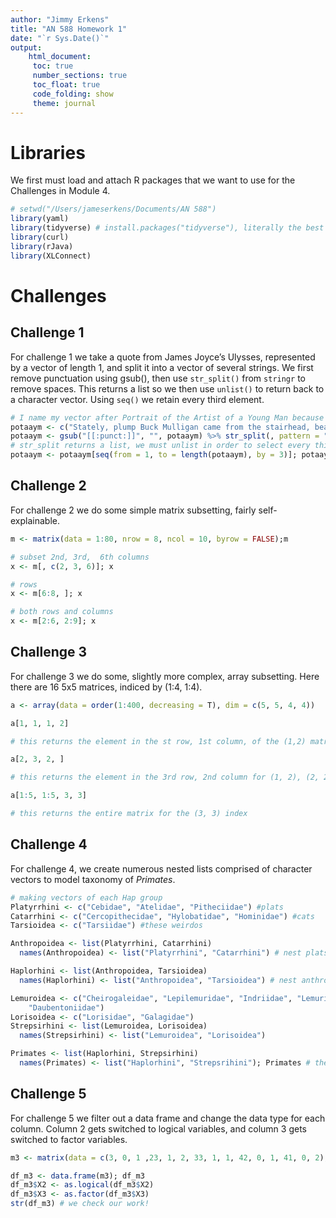 ```yaml
---
author: "Jimmy Erkens"
title: "AN 588 Homework 1"
date: "`r Sys.Date()`"
output: 
    html_document:
     toc: true
     number_sections: true
     toc_float: true
     code_folding: show
     theme: journal
---
```


# Libraries 

We first must load and attach R packages that we want to use for the Challenges in Module 4.

```r
# setwd("/Users/jameserkens/Documents/AN 588")
library(yaml)
library(tidyverse) # install.packages("tidyverse"), literally the best thing ever
library(curl)
library(rJava)
library(XLConnect)
```

# Challenges

## Challenge 1

For challenge 1 we take a quote from James Joyce's Ulysses, represented by a vector of length 1, and split it into a vector of several strings. We first remove punctuation using gsub(), then use `str_split()` from `stringr` to remove spaces. This returns a list so we then use `unlist()` to return back to a character vector. Using `seq()` we retain every third element.

```r
# I name my vector after Portrait of the Artist of a Young Man because I like it more than Ulysses
potaaym <- c("Stately, plump Buck Mulligan came from the stairhead, bearing a bowl of lather on which a mirror and a razor lay crossed.")
potaaym <- gsub("[[:punct:]]", "", potaaym) %>% str_split(, pattern = " ") %>% unlist() # %>% is pipe operator, just passes on the data into the next argument
# str_split returns a list, we must unlist in order to select every third item
potaaym <- potaaym[seq(from = 1, to = length(potaaym), by = 3)]; potaaym
```


## Challenge 2

For challenge 2 we do some simple matrix subsetting, fairly self-explainable.

```r
m <- matrix(data = 1:80, nrow = 8, ncol = 10, byrow = FALSE);m

# subset 2nd, 3rd,  6th columns
x <- m[, c(2, 3, 6)]; x

# rows
x <- m[6:8, ]; x

# both rows and columns
x <- m[2:6, 2:9]; x
```


## Challenge 3

For challenge 3 we do some, slightly more complex, array subsetting. Here there are 16 5x5 matrices, indiced by (1:4, 1:4).

```r
a <- array(data = order(1:400, decreasing = T), dim = c(5, 5, 4, 4))

a[1, 1, 1, 2]

# this returns the element in the st row, 1st column, of the (1,2) matrix

a[2, 3, 2, ]

# this returns the element in the 3rd row, 2nd column for (1, 2), (2, 2), (3, 2), and (4, 2) matrices

a[1:5, 1:5, 3, 3]

# this returns the entire matrix for the (3, 3) index
```


## Challenge 4

For challenge 4, we create numerous nested lists comprised of character vectors to model taxonomy of _Primates_.

```r
# making vectors of each Hap group
Platyrrhini <- c("Cebidae", "Atelidae", "Pitheciidae") #plats
Catarrhini <- c("Cercopithecidae", "Hylobatidae", "Hominidae") #cats
Tarsioidea <- c("Tarsiidae") #these weirdos

Anthropoidea <- list(Platyrrhini, Catarrhini)
  names(Anthropoidea) <- list("Platyrrhini", "Catarrhini") # nest plats and cats within anthropoids

Haplorhini <- list(Anthropoidea, Tarsioidea)
  names(Haplorhini) <- list("Anthropoidea", "Tarsioidea") # nest anthropoids and tarsiers within haps

Lemuroidea <- c("Cheirogaleidae", "Lepilemuridae", "Indriidae", "Lemuridae", # copy and pasted from online
    "Daubentoniidae") 
Lorisoidea <- c("Lorisidae", "Galagidae") 
Strepsirhini <- list(Lemuroidea, Lorisoidea)
  names(Strepsirhini) <- list("Lemuroidea", "Lorisoidea")

Primates <- list(Haplorhini, Strepsirhini)
  names(Primates) <- list("Haplorhini", "Strepsrihini"); Primates # the gang's all here!
```

## Challenge 5

For challenge 5 we filter out a data frame and change the data type for each column. Column 2 gets switched to logical variables, and column 3 gets switched to factor variables.

```r
m3 <- matrix(data = c(3, 0, 1 ,23, 1, 2, 33, 1, 1, 42, 0, 1, 41, 0, 2), nrow = 5, ncol = 3, byrow = T); m3 #beautiful

df_m3 <- data.frame(m3); df_m3
df_m3$X2 <- as.logical(df_m3$X2)
df_m3$X3 <- as.factor(df_m3$X3)
str(df_m3) # we check our work!
```
